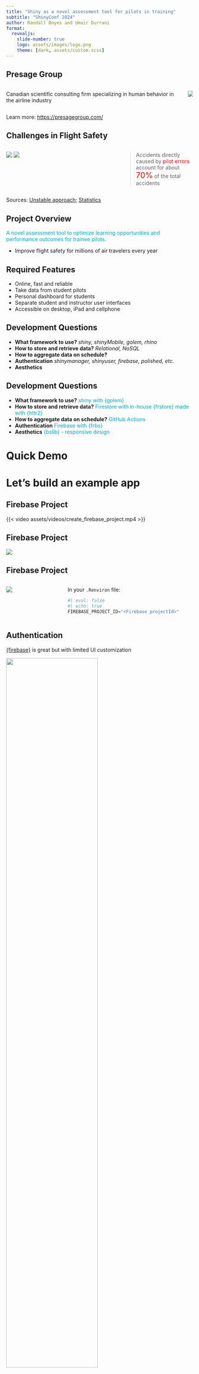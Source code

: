 ```yaml
---
title: "Shiny as a novel assessment tool for pilots in training"
subtitle: "ShinyConf 2024"
author: Randall Boyes and Umair Durrani
format: 
  revealjs:
    slide-number: true
    logo: assets/images/logo.png
    theme: [dark, assets/custom.scss]
---
```


## Presage Group

:::: columns

::: column
Canadian scientific consulting firm specializing in human behavior in the airline industry
:::

::: column
![](assets/images/logo.png)
:::

::::

::: footer
Learn more: <https://presagegroup.com/>
:::

## Challenges in Flight Safety

:::: columns

::: {.column width="60%"}

![](assets/images/TAPair.PNG)
![](assets/images/youtube-video-gif.gif)
:::

::: {.column width="40%"}
> Accidents directly caused by <span style="color:red;">pilot errors</span> account for about <span style="color:red; font-size: 150%;">70%</span> of the total accidents
:::

::::

::: footer
Sources: [Unstable approach](https://onemileatatime.com/news/tap-airbus-a321-nose-first-landing/); [Statistics](https://www.sciencedirect.com/science/article/abs/pii/S1569190X21000691)
:::


## Project Overview

<span style="color:#00abc5">A novel assessment tool to optimize learning opportunities and performance outcomes for trainee pilots.</span>

- Improve flight safety for millions of air travelers every year

## Required Features

- Online, fast and reliable  
- Take data from student pilots  
- Personal dashboard for students  
- Separate student and instructor user interfaces 
- Accessible on desktop, iPad and cellphone  

## Development Questions  

::: incremental
- **What framework to use?** *shiny, shinyMobile, golem, rhino*
- **How to store and retrieve data?** *Relational, NoSQL*  
- **How to aggregate data on schedule? ** 
- **Authentication** *shinymanager, shinyuser, firebase, polished, etc.*  
- **Aesthetics** 
:::

## Development Questions  

::: incremental
- **What framework to use?**  <span style="color:#00abc5">shiny with {golem}</span>  
- **How to store and retrieve data?** <span style="color:#00abc5">Firestore with in-house {frstore} made with {httr2}</span>  
- **How to aggregate data on schedule?** <span style="color:#00abc5">GitHub Actions</span>  
- **Authentication** <span style="color:#00abc5">Firebase with {frbs}</span>    
- **Aesthetics** <span style="color:#00abc5">{bslib} - responsive design</span>  
:::

# Quick Demo  

# Let's build an example app  

## Firebase Project 

{{< video assets/videos/create_firebase_project.mp4 >}}  


## Firebase Project 

![](assets/images/renviron_vars_from_firebase.png)

## Firebase Project

:::: columns

::: {.column width="30%"}
![](assets/images/renviron_vars_from_firebase.png)
:::

::: {.column width="70%"}
In your `.Renviron` file:  
```r
#| eval: false
#| echo: true
FIREBASE_PROJECT_ID="<Firebase projectId>"
```
:::

::::


## {background-image="assets/images/authentication.png"}

## {background-image="assets/images/sign_in_method.PNG"}


## Authentication

[{firebase}](https://firebase.john-coene.com/) is great but with limited UI customization  

<img src="assets/images/firebase.PNG" width="70%" height="auto">


## Authentication

**Requirement:** Register and sign in with ID instead of email  

- Not possible with {firebase}  


## Authentication

Meet a new package [{frbs}](https://github.com/kennedymwavu/frbs) by Kennedy Mwavu  
  

<br> Useful functions:  

- `frbs_sign_up(email, password)`  
- `frbs_sign_in(email, password)` 

## Authentication

Customize UI as you like. For example, [{frbs-examples}](https://github.com/kennedymwavu/frbs-examples) also by Kennedy Mwavu:  

![](assets/images/frbs_example.PNG)


## Authentication

With `bslib::bs_theme`:

![](assets/images/auth_jedi.PNG)


## Authentication

::: incremental
- Check if the ID matches with student/instructor email  
- Launch the corresponding UI 
:::

## Authentication

:::: columns

::: column
**Student UI**  

![](assets/images/app_user.PNG)
:::

::: column
**Instructor UI**

![](assets/images/app_instructor.PNG)
:::

::::


## Database Operations

[Cloud Firestore](https://firebase.google.com/docs/firestore) is a scalable NoSQL database  

- No official client library for R 😔 


## Database Operations

We developed our own  

:::: columns

::: column
- Create, read, update, and delete operations via REST API  
- {httr2}   

::: {.fragment .fade-in}
- `frstore_create_document`   
- `frstore_patch`  
- `frstore_get`  
:::

:::

::: column
![](assets/images/frstore.png)
:::

::::


## Database Read example

![](assets/images/db_read.PNG)

## Database Write example

![](assets/images/db_write.gif)

::: footer
[Based on this Gist](https://gist.github.com/thisisnic/11d6b02007921b1ae872167049a83974)
:::

## Database Read example

![](assets/images/db_read2.gif)


## Aggregating data on schedule

**Requirement:** Compare a pilot with *<span style="color:#00abc5">average pilot</span>*    

**Example**: Average skill by homeworld and starships:

![](assets/images/avg.gif)


## Aggregating data on schedule

GitHub actions  
```r
#| eval: false
#| echo: true
#| code-line-numbers: 3,4|12|27|40
on:
  workflow_dispatch:
  schedule:
   - cron:  "00 00 * * *"

name: calculate average

jobs:
  run-r-script:
    runs-on: ubuntu-latest
    env:
      FIREBASE_PROJECT_ID: ${{ secrets.FIREBASE_PROJECT_ID }}
      FIREBASE_API_KEY: ${{ secrets.FIREBASE_API_KEY }}
      PASSWORD: ${{ secrets.PASSWORD }}
      GH_PAT: ${{ secrets.GH_PAT }} # Add the GitHub PAT secret
    steps:
      - uses: actions/checkout@v3
      - uses: r-lib/actions/setup-r@v2
        with:
          use-public-rspm: true
      - uses: r-lib/actions/setup-r-dependencies@v2
        with:
          cache-version: 2
          packages:
            any::remotes


      - name: Install R packages
        run: |
          Rscript -e 'remotes::install_version("dplyr", version = "1.1.4")'
          Rscript -e 'remotes::install_version("jsonlite", version = "1.8.7")'
          Rscript -e 'remotes::install_version("httr2", version = "1.0.0")'
          Rscript -e 'remotes::install_version("tidyr", version = "1.3.1")'
          Rscript -e 'remotes::install_version("stringr", version = "1.5.1")'
          Rscript -e 'remotes::install_version("lubridate", version = "1.9.3")'
          Rscript -e 'remotes::install_version("purrr", version = "1.0.2")'
          Rscript -e 'remotes::install_version("tibble", version = "3.2.1")'
          Rscript -e 'remotes::install_github("kennedymwavu/frbs", auth_token = Sys.getenv("GH_PAT"))'

      - name: run-script
        run: Rscript process_data_to_create_averages.R
```


## Aesthetics

{bslib} makes UI customization easy  

![](assets/images/aesthetics.PNG) 


## In Conclusion:

✅ Online, fast and reliable    
✅ Take data from student pilots    
✅ Personal dashboard for students    
✅ Separate student and instructor user interfaces   
✅ Accessible on desktop, iPad and cellphone   


## Resources

* [Slides](https://presage.quarto.pub/shiny-app-as-a-novel-assessment-tool-for-pilots-in-training/#/title-slide)
* [Shiny app](https://presage.shinyapps.io/pilot_app/)
* [App source](https://github.com/udurraniAtPresage/pilot_app)

